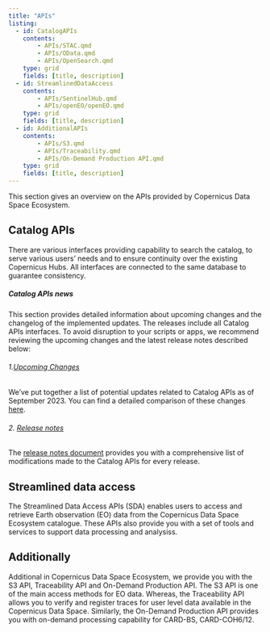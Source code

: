 ```yaml
---
title: "APIs"
listing: 
  - id: CatalogAPIs
    contents:
        - APIs/STAC.qmd
        - APIs/OData.qmd
        - APIs/OpenSearch.qmd
    type: grid
    fields: [title, description]
  - id: StreamlinedDataAccess
    contents: 
        - APIs/SentinelHub.qmd
        - APIs/openEO/openEO.qmd
    type: grid
    fields: [title, description]
  - id: AdditionalAPIs
    contents: 
        - APIs/S3.qmd
        - APIs/Traceability.qmd
        - APIs/On-Demand Production API.qmd
    type: grid
    fields: [title, description]
---
```



This section gives an overview on the APIs provided by Copernicus Data Space Ecosystem.


## Catalog APIs
There are various interfaces providing capability to search the catalog, to serve various users'
needs and to ensure continuity over the existing Copernicus Hubs. All interfaces are connected to
the same database to guarantee consistency.

::: {#CatalogAPIs}
:::

##### Catalog APIs news
This section provides detailed information about upcoming changes and the changelog of the implemented updates. The releases include all Catalog APIs interfaces. To avoid disruption to your scripts or apps, we recommend reviewing the upcoming changes and the latest release notes described below:

###### 1.[ Upcoming Changes ](APIs/Others/UpcomingChanges.qmd)
We've put together a list of potential updates related to Catalog APIs as of September 2023. You can find a detailed comparison of these changes [here](APIs/Others/UpcomingChanges.qmd).

###### 2. [Release notes](APIs/Others/ReleaseNotes.qmd)
The [release notes document](APIs/Others/ReleaseNotes.qmd) provides you with a comprehensive list of modifications made to the Catalog APIs for every release.

## Streamlined data access

The Streamlined Data Access APIs (SDA) enables users to access and retrieve Earth observation (EO) data from the Copernicus Data Space Ecosystem catalogue. These APIs also provide you with a set of tools and services to support data processing and analysiss. 

::: {#StreamlinedDataAccess}
:::


## Additionally 

Additional in Copernicus Data Space Ecosystem, we provide you with the S3 API, Traceability API and On-Demand Production API.
The S3 API is one of the main access methods for EO data. Whereas, the Traceability API allows you to verify and register traces for user level data available in the Copernicus Data Space. Similarly, the On-Demand Production API provides you with on-demand processing capability for CARD-BS, CARD-COH6/12.

::: {#AdditionalAPIs}
:::

